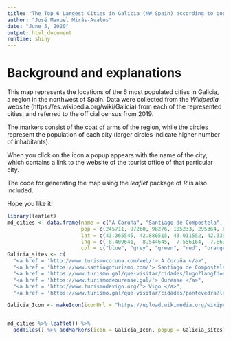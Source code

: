 ---
title: "The Top 6 Largest Cities in Galicia (NW Spain) according to population"
author: "José Manuel Mirás-Avalos"
date: "June 5, 2020"
output: html_document
runtime: shiny
---

# Background and explanations

This map represents the locations of the 6 most populated cities in Galicia, a region in the northwest of Spain. Data were collected from the *Wikipedia* website (https://es.wikipedia.org/wiki/Galicia) from each of the represented cities, and referred to the official census from 2019.

The markers consist of the coat of arms of the region, while the circles represent the population of each city (larger circles indicate higher number of inhabitants). 

When you click on the icon a popup appears with the name of the city, which contains a link to the website of the tourist office of that particular city.

The code for generating the map using the *leaflet* package of *R* is also included.

Hope you like it!

```{r, message=FALSE, warning=FALSE}
library(leaflet)
md_cities <- data.frame(name = c("A Coruña", "Santiago de Compostela", "Lugo", "Ourense", "Vigo", "Pontevedra"),
                        pop = c(245711, 97260, 98276, 105233, 295364, 83029),
                        lat = c(43.365545, 42.880515, 43.011552, 42.339746, 42.239326, 42.430767),
                        lng = c(-8.409641, -8.544645, -7.556164, -7.863486, -8.725835, -8.643655),
                        col = c("blue", "grey", "green", "red", "orange", "black"))
Galicia_sites <- c(
  "<a href = 'http://www.turismocoruna.com/web/'> A Coruña </a>",
  "<a href = 'https://www.santiagoturismo.com/'> Santiago de Compostela </a>", 
  "<a href = 'https://www.turismo.gal/que-visitar/cidades/lugo?langId=es_ES'> Lugo </a>", 
  "<a href = 'https://www.turismodeourense.gal/'> Ourense </a>",
  "<a href = 'http://www.turismodevigo.org/'> Vigo </a>", 
  "<a href = 'https://www.turismo.gal/que-visitar/cidades/pontevedra?langId=es_ES'> Pontevedra </a>")

Galicia_Icon <- makeIcon(iconUrl = "https://upload.wikimedia.org/wikipedia/commons/thumb/4/42/Escudo_de_Galicia_2.svg/800px-Escudo_de_Galicia_2.svg.png", iconWidth = 31*215/230, iconHeight = 31, iconAnchorX = 31*215/230, iconAnchorY = 16)


md_cities %>% leaflet() %>% 
  addTiles() %>% addMarkers(icon = Galicia_Icon, popup = Galicia_sites) %>% addCircles(weight = 5, radius = sqrt(md_cities$pop)*35, color = md_cities$col)
```

